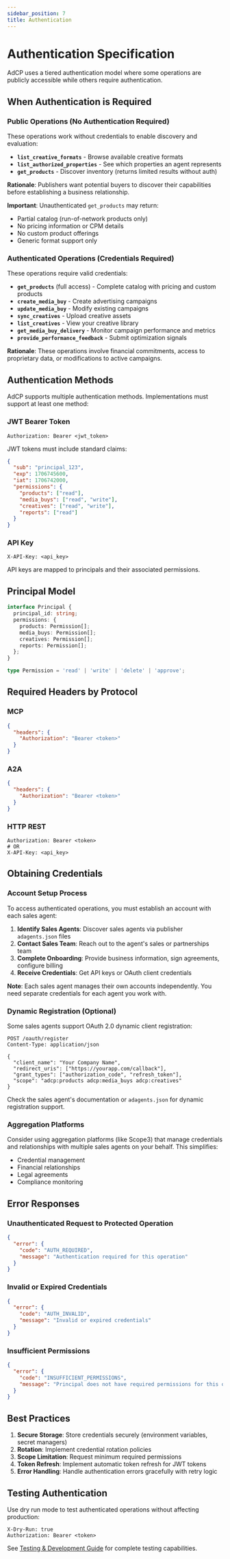 ```yaml
---
sidebar_position: 7
title: Authentication
---
```


# Authentication Specification

AdCP uses a tiered authentication model where some operations are publicly accessible while others require authentication.

## When Authentication is Required

### Public Operations (No Authentication Required)

These operations work without credentials to enable discovery and evaluation:

- **`list_creative_formats`** - Browse available creative formats
- **`list_authorized_properties`** - See which properties an agent represents
- **`get_products`** - Discover inventory (returns limited results without auth)

**Rationale**: Publishers want potential buyers to discover their capabilities before establishing a business relationship.

**Important**: Unauthenticated `get_products` may return:
- Partial catalog (run-of-network products only)
- No pricing information or CPM details
- No custom product offerings
- Generic format support only

### Authenticated Operations (Credentials Required)

These operations require valid credentials:

- **`get_products`** (full access) - Complete catalog with pricing and custom products
- **`create_media_buy`** - Create advertising campaigns
- **`update_media_buy`** - Modify existing campaigns
- **`sync_creatives`** - Upload creative assets
- **`list_creatives`** - View your creative library
- **`get_media_buy_delivery`** - Monitor campaign performance and metrics
- **`provide_performance_feedback`** - Submit optimization signals

**Rationale**: These operations involve financial commitments, access to proprietary data, or modifications to active campaigns.

## Authentication Methods

AdCP supports multiple authentication methods. Implementations must support at least one method:

### JWT Bearer Token
```http
Authorization: Bearer <jwt_token>
```

JWT tokens must include standard claims:
```json
{
  "sub": "principal_123",
  "exp": 1706745600,
  "iat": 1706742000,
  "permissions": {
    "products": ["read"],
    "media_buys": ["read", "write"],
    "creatives": ["read", "write"],
    "reports": ["read"]
  }
}
```

### API Key
```http
X-API-Key: <api_key>
```

API keys are mapped to principals and their associated permissions.

## Principal Model

```typescript
interface Principal {
  principal_id: string;
  permissions: {
    products: Permission[];
    media_buys: Permission[];
    creatives: Permission[];
    reports: Permission[];
  };
}

type Permission = 'read' | 'write' | 'delete' | 'approve';
```

## Required Headers by Protocol

### MCP
```json
{
  "headers": {
    "Authorization": "Bearer <token>"
  }
}
```

### A2A
```json
{
  "headers": {
    "Authorization": "Bearer <token>"
  }
}
```

### HTTP REST
```http
Authorization: Bearer <token>
# OR
X-API-Key: <api_key>
```

## Obtaining Credentials

### Account Setup Process

To access authenticated operations, you must establish an account with each sales agent:

1. **Identify Sales Agents**: Discover sales agents via publisher `adagents.json` files
2. **Contact Sales Team**: Reach out to the agent's sales or partnerships team
3. **Complete Onboarding**: Provide business information, sign agreements, configure billing
4. **Receive Credentials**: Get API keys or OAuth client credentials

**Note**: Each sales agent manages their own accounts independently. You need separate credentials for each agent you work with.

### Dynamic Registration (Optional)

Some sales agents support OAuth 2.0 dynamic client registration:

```http
POST /oauth/register
Content-Type: application/json

{
  "client_name": "Your Company Name",
  "redirect_uris": ["https://yourapp.com/callback"],
  "grant_types": ["authorization_code", "refresh_token"],
  "scope": "adcp:products adcp:media_buys adcp:creatives"
}
```

Check the sales agent's documentation or `adagents.json` for dynamic registration support.

### Aggregation Platforms

Consider using aggregation platforms (like Scope3) that manage credentials and relationships with multiple sales agents on your behalf. This simplifies:
- Credential management
- Financial relationships
- Legal agreements
- Compliance monitoring

## Error Responses

### Unauthenticated Request to Protected Operation

```json
{
  "error": {
    "code": "AUTH_REQUIRED",
    "message": "Authentication required for this operation"
  }
}
```

### Invalid or Expired Credentials

```json
{
  "error": {
    "code": "AUTH_INVALID",
    "message": "Invalid or expired credentials"
  }
}
```

### Insufficient Permissions

```json
{
  "error": {
    "code": "INSUFFICIENT_PERMISSIONS",
    "message": "Principal does not have required permissions for this operation"
  }
}
```

## Best Practices

1. **Secure Storage**: Store credentials securely (environment variables, secret managers)
2. **Rotation**: Implement credential rotation policies
3. **Scope Limitation**: Request minimum required permissions
4. **Token Refresh**: Implement automatic token refresh for JWT tokens
5. **Error Handling**: Handle authentication errors gracefully with retry logic

## Testing Authentication

Use dry run mode to test authenticated operations without affecting production:

```http
X-Dry-Run: true
Authorization: Bearer <token>
```

See [Testing & Development Guide](/docs/media-buy/advanced-topics/testing) for complete testing capabilities.